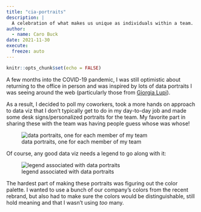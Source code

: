 ```yaml
---
title: "cia-portraits"
description: |
  A celebration of what makes us unique as individuals within a team.
author:
  - name: Caro Buck
date: 2021-11-30
execute:
  freeze: auto 
---
```



```r
knitr::opts_chunk$set(echo = FALSE)
```

A few months into the COVID-19 pandemic, I was still optimistic about returning to the office in person and was inspired by lots of data portraits I was seeing around the web (particularly those from [Giorgia Lupi](http://giorgialupi.com/data-portraits-at-ted2017)).

As a result, I decided to poll my coworkers, took a more hands on approach to data viz that I don't typically get to do in my day-to-day job and made some desk signs/personalized portraits for the team. My favorite part in sharing these with the team was having people guess whose was whose!

![data portraits, one for each member of my team](imgs/ported_imgs/cia-portrait.png)

Of course, any good data viz needs a legend to go along with it: 

![legend associated with data portraits](imgs/ported_imgs/cia-portrait-legend.png)

The hardest part of making these portraits was figuring out the color palette. I wanted to use a bunch of our company's colors from the recent rebrand, but also had to make sure the colors would be distinguishable, still hold meaning and that I wasn't using *too* many. 


